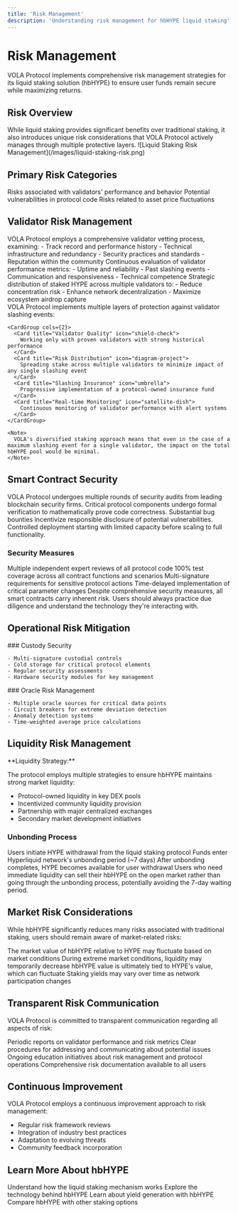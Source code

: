 ```yaml
---
title: 'Risk Management'
description: 'Understanding risk management for hbHYPE liquid staking'
---
```


# Risk Management

VOLA Protocol implements comprehensive risk management strategies for its liquid staking solution (hbHYPE) to ensure user funds remain secure while maximizing returns.

## Risk Overview

<Card>
  While liquid staking provides significant benefits over traditional staking, it also introduces unique risk considerations that VOLA Protocol actively manages through multiple protective layers.
</Card>

<Frame>
  ![Liquid Staking Risk Management](/images/liquid-staking-risk.png)
</Frame>

## Primary Risk Categories

<CardGroup cols={3}>
  <Card title="Validator Risk" icon="server">
    Risks associated with validators' performance and behavior
  </Card>
  <Card title="Smart Contract Risk" icon="file-code">
    Potential vulnerabilities in protocol code
  </Card>
  <Card title="Market Risk" icon="chart-line">
    Risks related to asset price fluctuations
  </Card>
</CardGroup>

## Validator Risk Management

<Tabs>
  <Tab title="Validator Selection">
    <Steps>
      <Step title="Rigorous Screening">
        VOLA Protocol employs a comprehensive validator vetting process, examining:
        - Track record and performance history
        - Technical infrastructure and redundancy
        - Security practices and standards
        - Reputation within the community
      </Step>
      <Step title="Performance Monitoring">
        Continuous evaluation of validator performance metrics:
        - Uptime and reliability
        - Past slashing events
        - Communication and responsiveness
        - Technical competence
      </Step>
      <Step title="Diversification">
        Strategic distribution of staked HYPE across multiple validators to:
        - Reduce concentration risk
        - Enhance network decentralization
        - Maximize ecosystem airdrop capture
      </Step>
    </Steps>
  </Tab>
  
  <Tab title="Slashing Protection">
    <div className="mb-4">
      VOLA Protocol implements multiple layers of protection against validator slashing events:
    </div>
    
    <CardGroup cols={2}>
      <Card title="Validator Quality" icon="shield-check">
        Working only with proven validators with strong historical performance
      </Card>
      <Card title="Risk Distribution" icon="diagram-project">
        Spreading stake across multiple validators to minimize impact of any single slashing event
      </Card>
      <Card title="Slashing Insurance" icon="umbrella">
        Progressive implementation of a protocol-owned insurance fund
      </Card>
      <Card title="Real-time Monitoring" icon="satellite-dish">
        Continuous monitoring of validator performance with alert systems
      </Card>
    </CardGroup>
    
    <Note>
      VOLA's diversified staking approach means that even in the case of a maximum slashing event for a single validator, the impact on the total hbHYPE pool would be minimal.
    </Note>
  </Tab>
</Tabs>

## Smart Contract Security

<Steps>
  <Step title="Comprehensive Audits">
    VOLA Protocol undergoes multiple rounds of security audits from leading blockchain security firms.
  </Step>
  <Step title="Formal Verification">
    Critical protocol components undergo formal verification to mathematically prove code correctness.
  </Step>
  <Step title="Bug Bounty Programs">
    Substantial bug bounties incentivize responsible disclosure of potential vulnerabilities.
  </Step>
  <Step title="Phased Rollout">
    Controlled deployment starting with limited capacity before scaling to full functionality.
  </Step>
</Steps>

### Security Measures

<CardGroup cols={2}>
  <Card title="Code Reviews" icon="code">
    Multiple independent expert reviews of all protocol code
  </Card>
  <Card title="Testing Coverage" icon="flask">
    100% test coverage across all contract functions and scenarios
  </Card>
  <Card title="Access Controls" icon="lock">
    Multi-signature requirements for sensitive protocol actions
  </Card>
  <Card title="Time-Locks" icon="clock">
    Time-delayed implementation of critical parameter changes
  </Card>
</CardGroup>

<Warning>
  Despite comprehensive security measures, all smart contracts carry inherent risk. Users should always practice due diligence and understand the technology they're interacting with.
</Warning>

## Operational Risk Mitigation

<Columns>
  <Column>
    ### Custody Security
    
    - Multi-signature custodial controls
    - Cold storage for critical protocol elements
    - Regular security assessments
    - Hardware security modules for key management
  </Column>
  
  <Column>
    ### Oracle Risk Management
    
    - Multiple oracle sources for critical data points
    - Circuit breakers for extreme deviation detection
    - Anomaly detection systems
    - Time-weighted average price calculations
  </Column>
</Columns>

## Liquidity Risk Management

<Card>
  **Liquidity Strategy:**
  
  The protocol employs multiple strategies to ensure hbHYPE maintains strong market liquidity:
  
  - Protocol-owned liquidity in key DEX pools
  - Incentivized community liquidity provision
  - Partnership with major centralized exchanges
  - Secondary market development initiatives
</Card>

### Unbonding Process

<Steps>
  <Step title="Unstaking Request">
    Users initiate HYPE withdrawal from the liquid staking protocol
  </Step>
  <Step title="Network Unbonding">
    Funds enter Hyperliquid network's unbonding period (~7 days)
  </Step>
  <Step title="Available for Withdrawal">
    After unbonding completes, HYPE becomes available for user withdrawal
  </Step>
</Steps>

<Note>
  Users who need immediate liquidity can sell their hbHYPE on the open market rather than going through the unbonding process, potentially avoiding the 7-day waiting period.
</Note>

## Market Risk Considerations

While hbHYPE significantly reduces many risks associated with traditional staking, users should remain aware of market-related risks:

<CardGroup cols={2}>
  <Card title="Exchange Rate Risk" icon="money-bill-transfer">
    The market value of hbHYPE relative to HYPE may fluctuate based on market conditions
  </Card>
  <Card title="Market Liquidity Risk" icon="water">
    During extreme market conditions, liquidity may temporarily decrease
  </Card>
  <Card title="Underlying Asset Risk" icon="chart-line-down">
    hbHYPE value is ultimately tied to HYPE's value, which can fluctuate
  </Card>
  <Card title="Yield Fluctuation Risk" icon="percent">
    Staking yields may vary over time as network participation changes
  </Card>
</CardGroup>

## Transparent Risk Communication

VOLA Protocol is committed to transparent communication regarding all aspects of risk:

<Steps>
  <Step title="Regular Reporting">
    Periodic reports on validator performance and risk metrics
  </Step>
  <Step title="Incident Response Framework">
    Clear procedures for addressing and communicating about potential issues
  </Step>
  <Step title="Community Education">
    Ongoing education initiatives about risk management and protocol operations
  </Step>
  <Step title="Public Documentation">
    Comprehensive risk documentation available to all users
  </Step>
</Steps>

## Continuous Improvement

<Card>
  VOLA Protocol employs a continuous improvement approach to risk management:
  
  - Regular risk framework reviews
  - Integration of industry best practices
  - Adaptation to evolving threats
  - Community feedback incorporation
</Card>

## Learn More About hbHYPE

<CardGroup cols={2}>
  <Card title="Mechanics" icon="gears" href="/liquid-staking/mechanics">
    Understand how the liquid staking mechanism works
  </Card>
  <Card title="Technology" icon="microchip" href="/liquid-staking/technology">
    Explore the technology behind hbHYPE
  </Card>
  <Card title="Yields" icon="seedling" href="/liquid-staking/yield">
    Learn about yield generation with hbHYPE
  </Card>
  <Card title="Comparison" icon="scale-balanced" href="/liquid-staking/comparison">
    Compare hbHYPE with other staking options
  </Card>
</CardGroup> 